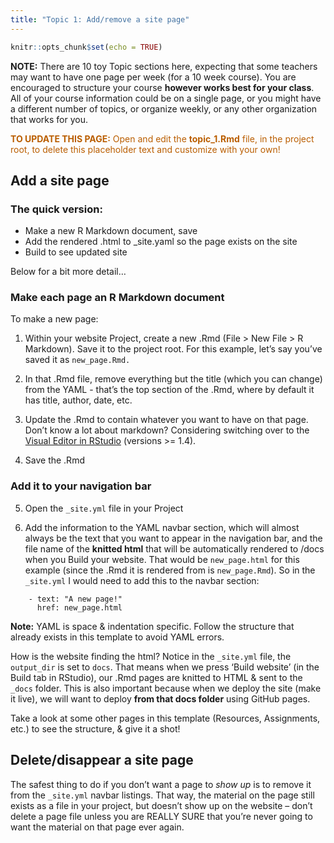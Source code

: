 ---
title: "Topic 1: Add/remove a site page"
---

```{r setup, include=FALSE}
knitr::opts_chunk$set(echo = TRUE)
```

**NOTE:** There are 10 toy Topic sections here, expecting that some teachers may want to have one page per week (for a 10 week course). You are encouraged to structure your course **however works best for your class**. All of your course information could be on a single page, or you might have a different number of topics, or organize weekly, or any other organization that works for you.

<p style="color: #ba5e00"><b>TO UPDATE THIS PAGE:</b> Open and edit the <b>topic_1.Rmd</b> file, in the project root, to delete this placeholder text and customize with your own!</p>

## Add a site page

### The quick version: 

- Make a new R Markdown document, save
- Add the rendered .html to _site.yaml so the page exists on the site
- Build to see updated site

Below for a bit more detail...

### Make each page an R Markdown document

To make a new page:

1. Within your website Project, create a new .Rmd (File > New File > R Markdown). Save it to the project root. For this example, let's say you've saved it as `new_page.Rmd.`

2. In that .Rmd file, remove everything but the title (which you can change) from the YAML - that's the top section of the .Rmd, where by default it has title, author, date, etc.

3. Update the .Rmd to contain whatever you want to have on that page. Don't know a lot about markdown? Considering switching over to the [Visual Editor in RStudio](https://blog.rstudio.com/2020/09/30/rstudio-v1-4-preview-visual-markdown-editing/) (versions >= 1.4). 

4. Save the .Rmd

### Add it to your navigation bar

5. Open the `_site.yml` file in your Project

6. Add the information to the YAML navbar section, which will almost always be the text that you want to appear in the navigation bar, and the file name of the **knitted html** that will be automatically rendered to /docs when you Build your website. That would be `new_page.html` for this example (since the .Rmd it is rendered from is `new_page.Rmd`). So in the `_site.yml` I would need to add this to the navbar section: 

```
    - text: "A new page!"
      href: new_page.html
```

**Note:** YAML is space & indentation specific. Follow the structure that already exists in this template to avoid YAML errors.

How is the website finding the html? Notice in the `_site.yml` file, the `output_dir` is set to `docs`. That means when we press 'Build website' (in the Build tab in RStudio), our .Rmd pages are knitted to HTML & sent to the `_docs` folder. This is also important because when we deploy the site (make it live), we will want to deploy **from that docs folder** using GitHub pages.

Take a look at some other pages in this template (Resources, Assignments, etc.) to see the structure, & give it a shot!

## Delete/disappear a site page

The safest thing to do if you don't want a page to *show up* is to remove it from the `_site.yml` navbar listings. That way, the material on the page still exists as a file in your project, but doesn't show up on the website -- don't delete a page file unless you are REALLY SURE that you're never going to want the material on that page ever again.


